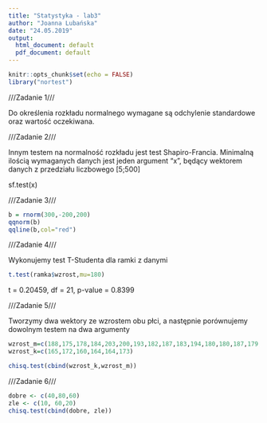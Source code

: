 ```yaml
---
title: "Statystyka - lab3"
author: "Joanna Lubańska"
date: "24.05.2019"
output:
  html_document: default
  pdf_document: default
---
```

```r
knitr::opts_chunk$set(echo = FALSE)
library("nortest")
```

///Zadanie 1///

Do określenia rozkładu normalnego wymagane są odchylenie standardowe oraz wartość oczekiwana.

///Zadanie 2///

Innym testem na normalność rozkładu jest test Shapiro-Francia. Minimalną ilością wymaganych danych jest jeden argument "x", będący wektorem danych z przedziału liczbowego [5;500]

sf.test(x)


///Zadanie 3///

```r
b = rnorm(300,-200,200)
qqnorm(b)
qqline(b,col="red")
```

///Zadanie 4///

Wykonujemy test T-Studenta dla ramki z danymi
```r
t.test(ramka$wzrost,mu=180)
```
t = 0.20459, df = 21, p-value = 0.8399

///Zadanie 5///

Tworzymy dwa wektory ze wzrostem obu płci, a następnie porównujemy dowolnym testem na dwa argumenty

```r
wzrost_m=c(188,175,178,184,203,200,193,182,187,183,194,180,180,187,179,180)
wzrost_k=c(165,172,160,164,164,173)

chisq.test(cbind(wzrost_k,wzrost_m))
```

///Zadanie 6///

```r
dobre <- c(40,80,60)
zle <- c(10, 60,20)
chisq.test(cbind(dobre, zle))
```
